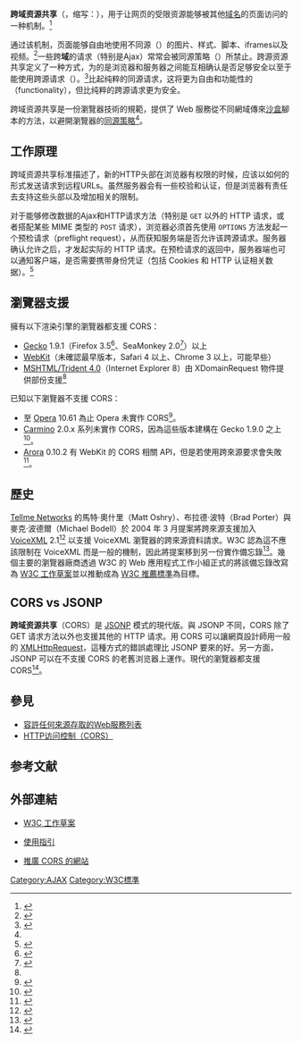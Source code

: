 {{citation style|time=2018-06-10T08:52:43+00:00}}
{{Expand language|en}}
{{noteTA
|G1=IT
|T=zh-cn:跨域资源共享; zh-tw:跨來源資源共享; zh-hk:跨來源資源共享;
|1=zh-cn:跨域资源共享; zh-tw:跨來源資源共享; zh-hk:跨來源資源共享;
}}
'''跨域资源共享'''（{{lang-en|Cross-origin resource sharing}}，缩写：{{Abbr|CORS|Cross-origin resource sharing}}），用于让网页的受限资源能够被其他[[域名|域名]]的页面访问的一种机制。<ref name="mozhacks_cors2">{{cite web|title=cross-site xmlhttprequest with CORS ✩ Mozilla Hacks – the Web developer blog|url=https://hacks.mozilla.org/2009/07/cross-site-xmlhttprequest-with-cors/|accessdate=2012-07-05|author=on July 6, 2009 by Arun Ranganathan|date=2009-07-06|publisher=Hacks.mozilla.org|archive-date=2019-09-11|archive-url=https://web.archive.org/web/20190911051748/https://hacks.mozilla.org/2009/07/cross-site-xmlhttprequest-with-cors/|dead-url=no}}</ref>

通过该机制，页面能够自由地使用不同源（{{Lang-en|cross-origin}}）的图片、样式、脚本、iframes以及视频。<ref>{{cite web|title=Same-origin policy / Cross-origin network access|url=https://developer.mozilla.org/en-US/docs/Web/Security/Same-origin_policy#Cross-origin_network_access|publisher=MDN|accessdate=2020-01-17|archive-date=2017-03-12|archive-url=https://web.archive.org/web/20170312160714/https://developer.mozilla.org/en-US/docs/Web/Security/Same-origin_policy#Cross-origin_network_access|dead-url=yes}}</ref>一些跨'''域'''的请求（特别是Ajax）常常会被同源策略（{{Lang-en|Same-origin policy}}）所禁止。跨源资源共享定义了一种方式，为的是浏览器和服务器之间能互相确认是否足够安全以至于能使用跨源请求（{{Lang-en|cross-origin requests}}）。<ref name="nczonline1">{{cite web|title=Cross-domain Ajax with Cross-Origin Resource Sharing|url=http://www.nczonline.net/blog/2010/05/25/cross-domain-ajax-with-cross-origin-resource-sharing/|accessdate=2012-07-05|date=|publisher=NCZOnline|archive-date=2016-04-29|archive-url=https://web.archive.org/web/20160429013208/https://www.nczonline.net/blog/2010/05/25/cross-domain-ajax-with-cross-origin-resource-sharing/|dead-url=no}}</ref>比起纯粹的同源请求，这将更为自由和功能性的（functionality），但比纯粹的跨源请求更为安全。

跨域资源共享是一份瀏覽器技術的規範，提供了 Web 服務從不同網域傳來[[沙盒_(電腦安全)|沙盒]]腳本的方法，以避開瀏覽器的[[同源策略|同源策略]]<ref name="mozhacks_cors" />。

== 工作原理 ==
跨域资源共享标准描述了，新的HTTP头部在浏览器有权限的时候，应该以如何的形式发送请求到远程URLs。虽然服务器会有一些校验和认证，但是浏览器有责任去支持这些头部以及增加相关的限制。

对于能够修改数据的Ajax和HTTP请求方法（特别是 <code>GET</code> 以外的 HTTP 请求，或者搭配某些 MIME 类型的 <code>POST</code> 请求），浏览器必须首先使用 <code>OPTIONS</code> 方法发起一个预检请求（preflight request），从而获知服务端是否允许该跨源请求。服务器确认允许之后，才发起实际的 HTTP 请求。在预检请求的返回中，服务器端也可以通知客户端，是否需要携带身份凭证（包括 Cookies 和 HTTP 认证相关数据）。<ref>{{Cite web|title=HTTP访问控制（CORS）|url=https://developer.mozilla.org/zh-CN/docs/Web/HTTP/Access_control_CORS|accessdate=2020-01-17|work=MDN Web 文档|language=zh|archive-date=2020-01-14|archive-url=https://web.archive.org/web/20200114095236/https://developer.mozilla.org/zh-CN/docs/Web/HTTP/Access_control_CORS|dead-url=no}}</ref>

== 瀏覽器支援 ==

擁有以下渲染引擎的瀏覽器都支援 CORS：
* [[Gecko|Gecko]] 1.9.1（Firefox 3.5<ref name='mozhacks_cors'>{{cite web|url=https://developer.mozilla.org/En/HTTP_access_control|title=HTTP access control (CORS)|work=Mozilla Developer Network|access-date=2011-06-28|archive-url=https://web.archive.org/web/20100527153021/https://developer.mozilla.org/En/HTTP_access_control|archive-date=2010-05-27|dead-url=yes}}</ref>、SeaMonkey 2.0<ref name='gecko_vers'>{{cite web|url=https://developer.mozilla.org/en/Gecko|title=Gecko|work=Mozilla Developer Network|accessdate=2011-06-28|archive-date=2012-08-03|archive-url=https://web.archive.org/web/20120803092112/https://developer.mozilla.org/en/Gecko|dead-url=no}}</ref>）以上
* [[WebKit|WebKit]]（未確認最早版本，Safari 4 以上、Chrome 3 以上，可能早些）
* [[Trident|MSHTML/Trident 4.0]]（Internet Explorer 8）由 XDomainRequest 物件提供部份支援<ref name='mozhacks_cors' />

已知以下瀏覽器不支援 CORS：
* 至 [[Opera|Opera]] 10.61 為止 Opera 未實作 CORS<ref>{{cite web |url=http://dev.opera.com/forums/topic/693452 |title=存档副本 |accessdate=2011-06-28 |deadurl=yes |archiveurl=https://web.archive.org/web/20110717055845/http://dev.opera.com/forums/topic/693452 |archivedate=2011-07-17 }}</ref>。
* [[Carmino|Carmino]] 2.0.x 系列未實作 CORS，因為這些版本建構在 Gecko 1.9.0 之上<ref>{{cite web|url=http://forums-test.mozillazine.org/viewtopic.php?f=12&t=1579855|title=HTTP Access Control in Camino • mozillaZine Forums|publisher=|accessdate=2011-06-28|archive-date=2016-03-03|archive-url=https://web.archive.org/web/20160303184907/http://forums-test.mozillazine.org/viewtopic.php?f=12&t=1579855|dead-url=no}}</ref>。
* [[Arora|Arora]] 0.10.2 有 WebKit 的 CORS 相關 API，但是若使用跨來源要求會失敗<ref>{{cite web |url=http://code.google.com/p/arora/issues/detail?id=904 |title=存档副本 |accessdate=2011-06-28 |deadurl=yes |archiveurl=https://web.archive.org/web/20121109035746/http://code.google.com/p/arora/issues/detail?id=904 |archivedate=2012-11-09 }}</ref>。

== 歷史 ==

[[Tellme_Networks|Tellme Networks]] 的馬特·奧什里（Matt Oshry）、布拉德·波特（Brad Porter）與麥克·波德爾（Michael Bodell）於 2004 年 3 月提案將跨來源支援加入 [[VoiceXML|VoiceXML]] 2.1<ref>{{cite web|url=http://www.w3.org/TR/2004/WD-voicexml21-20040323/|title=Voice Extensible Markup Language (VoiceXML) 2.1|publisher=|accessdate=2011-06-28|archive-date=2016-09-23|archive-url=https://web.archive.org/web/20160923144412/http://www.w3.org/TR/2004/WD-voicexml21-20040323/|dead-url=no}}</ref> 以支援 VoiceXML 瀏覽器的跨來源資料請求。W3C 認為這不應該限制在 VoiceXML 而是一般的機制，因此將提案移到另一份實作備忘錄<ref>{{Cite web |url=https://www.w3.org/TR/2005/NOTE-access-control-20050613/ |title=Authorizing Read Access to XML Content Using the <?access-control?> Processing Instruction 1.0 |accessdate=2018-06-10 |archive-date=2018-09-24 |archive-url=https://web.archive.org/web/20180924003036/http://www.w3.org/TR/2005/NOTE-access-control-20050613/ |dead-url=no }}</ref>。幾個主要的瀏覽器廠商透過 W3C 的 Web 應用程式工作小組正式的將該備忘錄改寫為 [[W3C推薦標準#工作草案（WD）|W3C 工作草案]]並以推動成為 [[W3C推薦標準#W3C推荐标准（REC）|W3C 推薦標準]]為目標。

== CORS vs JSONP ==
'''跨域资源共享'''（CORS）是 [[JSONP|JSONP]] 模式的現代版。與 JSONP 不同，CORS 除了 GET 请求方法以外也支援其他的 HTTP 请求。用 CORS 可以讓網頁設計師用一般的 [[XMLHttpRequest|XMLHttpRequest]]，這種方式的錯誤處理比 JSONP 要來的好。另一方面，JSONP 可以在不支援 CORS 的老舊浏览器上運作。現代的瀏覽器都支援 CORS<ref>{{cite web|title=Cross-domain Ajax with Cross-Origin Resource Sharing|url=http://www.nczonline.net/blog/2010/05/25/cross-domain-ajax-with-cross-origin-resource-sharing/|publisher=|accessdate=2011-06-28|archive-date=2016-04-29|archive-url=https://web.archive.org/web/20160429013208/https://www.nczonline.net/blog/2010/05/25/cross-domain-ajax-with-cross-origin-resource-sharing/|dead-url=no}}</ref>。

== 參見 ==
* [[容許任何來源存取的Web服務列表|容許任何來源存取的Web服務列表]]
*[https://developer.mozilla.org/zh-CN/docs/Web/HTTP/Access_control_CORS HTTP访问控制（CORS）] {{Wayback|url=https://developer.mozilla.org/zh-CN/docs/Web/HTTP/Access_control_CORS |date=20200114095236 }}

== 参考文献 ==
{{Reflist}}

== 外部連結 ==
*{{en}}[http://www.w3.org/TR/cors/ W3C 工作草案] {{Wayback|url=http://www.w3.org/TR/cors/ |date=20170306094742 }}
*{{en}}[https://web.archive.org/web/20100527153021/https://developer.mozilla.org/En/HTTP_access_control 使用指引]
*{{en}}[http://enable-cors.org/ 推廣 CORS 的網站] {{Wayback|url=http://enable-cors.org/ |date=20110628084124 }}

[[Category:AJAX|Category:AJAX]]
[[Category:W3C標準|Category:W3C標準]]